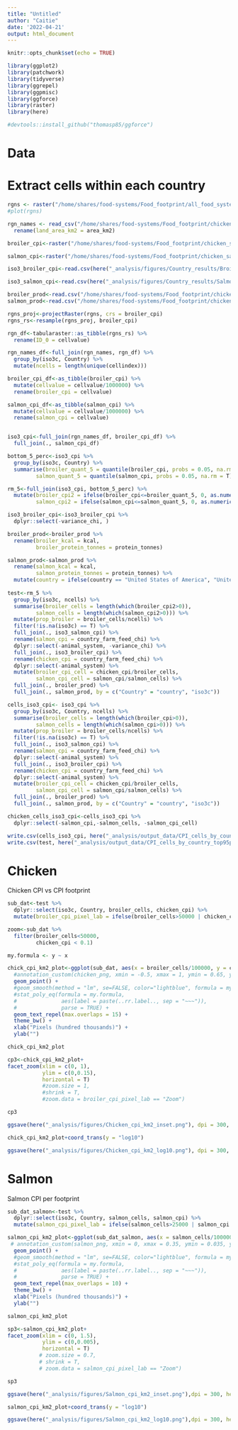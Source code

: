 ```yaml
---
title: "Untitled"
author: "Caitie"
date: '2022-04-21'
output: html_document
---
```


```r
knitr::opts_chunk$set(echo = TRUE)
```

```r
library(ggplot2)
library(patchwork)
library(tidyverse)
library(ggrepel)
library(ggpmisc)
library(ggforce)
library(raster)
library(here)

#devtools::install_github("thomasp85/ggforce")
```


# Data
# Extract cells within each country

```r
rgns <- raster("/home/shares/food-systems/Food_footprint/all_food_systems/dataprep/spatial/land_eez_rgns.tif")
#plot(rgns)

rgn_names <- read_csv("/home/shares/food-systems/Food_footprint/chicken_salmon/_spatial/master_rgns.csv") %>%
  rename(land_area_km2 = area_km2)

broiler_cpi<-raster("/home/shares/food-systems/Food_footprint/chicken_salmon/rescaled_cumulative_pressure/chickens_cumulative_stress.tif")

salmon_cpi<-raster("/home/shares/food-systems/Food_footprint/chicken_salmon/rescaled_cumulative_pressure/salmon_cumulative_stress.tif")
```

```r
iso3_broiler_cpi<-read.csv(here("_analysis/figures/Country_results/Broiler_country_cpi.csv"))

iso3_salmon_cpi<-read.csv(here("_analysis/figures/Country_results/Salmon_country_cpi.csv"))
```

```r
broiler_prod<-read.csv("/home/shares/food-systems/Food_footprint/chicken_salmon/production/broiler_production.csv")
salmon_prod<-read.csv("/home/shares/food-systems/Food_footprint/chicken_salmon/production/salmon_production.csv")
```

```r
rgns_proj<-projectRaster(rgns, crs = broiler_cpi)
rgns_rs<-resample(rgns_proj, broiler_cpi)

rgn_df<-tabularaster::as_tibble(rgns_rs) %>% 
  rename(ID_0 = cellvalue)

rgn_names_df<-full_join(rgn_names, rgn_df) %>% 
  group_by(iso3c, Country) %>% 
  mutate(ncells = length(unique(cellindex)))

broiler_cpi_df<-as_tibble(broiler_cpi) %>% 
  mutate(cellvalue = cellvalue/1000000) %>% 
  rename(broiler_cpi = cellvalue)

salmon_cpi_df<-as_tibble(salmon_cpi) %>% 
  mutate(cellvalue = cellvalue/1000000) %>% 
  rename(salmon_cpi = cellvalue)


iso3_cpi<-full_join(rgn_names_df, broiler_cpi_df) %>% 
  full_join(., salmon_cpi_df) 

bottom_5_perc<-iso3_cpi %>% 
  group_by(iso3c, Country) %>% 
  summarise(broiler_quant_5 = quantile(broiler_cpi, probs = 0.05, na.rm = T),
         salmon_quant_5 = quantile(salmon_cpi, probs = 0.05, na.rm = T))

rm_5<-full_join(iso3_cpi, bottom_5_perc) %>% 
  mutate(broiler_cpi2 = ifelse(broiler_cpi<=broiler_quant_5, 0, as.numeric(broiler_cpi)),
         salmon_cpi2 = ifelse(salmon_cpi<=salmon_quant_5, 0, as.numeric(salmon_cpi)))

iso3_broiler_cpi<-iso3_broiler_cpi %>% 
  dplyr::select(-variance_chi, )

broiler_prod<-broiler_prod %>% 
  rename(broiler_kcal = kcal,
         broiler_protein_tonnes = protein_tonnes)

salmon_prod<-salmon_prod %>% 
  rename(salmon_kcal = kcal,
         salmon_protein_tonnes = protein_tonnes) %>% 
  mutate(country = ifelse(country == "United States of America", "United States", country))
  
test<-rm_5 %>% 
  group_by(iso3c, ncells) %>% 
  summarise(broiler_cells = length(which(broiler_cpi2>0)),
         salmon_cells = length(which(salmon_cpi2>0))) %>% 
  mutate(prop_broiler = broiler_cells/ncells) %>% 
  filter(!is.na(iso3c) == T) %>% 
  full_join(., iso3_salmon_cpi) %>% 
  rename(salmon_cpi = country_farm_feed_chi) %>% 
  dplyr::select(-animal_system, -variance_chi) %>% 
  full_join(., iso3_broiler_cpi) %>% 
  rename(chicken_cpi = country_farm_feed_chi) %>% 
  dplyr::select(-animal_system) %>% 
  mutate(broiler_cpi_cell = chicken_cpi/broiler_cells,
         salmon_cpi_cell = salmon_cpi/salmon_cells) %>% 
  full_join(., broiler_prod) %>% 
  full_join(., salmon_prod, by = c("Country" = "country", "iso3c"))

cells_iso3_cpi<- iso3_cpi %>% 
  group_by(iso3c, Country, ncells) %>% 
  summarise(broiler_cells = length(which(broiler_cpi>0)),
         salmon_cells = length(which(salmon_cpi>0))) %>% 
  mutate(prop_broiler = broiler_cells/ncells) %>% 
  filter(!is.na(iso3c) == T) %>% 
  full_join(., iso3_salmon_cpi) %>% 
  rename(salmon_cpi = country_farm_feed_chi) %>% 
  dplyr::select(-animal_system) %>% 
  full_join(., iso3_broiler_cpi) %>% 
  rename(chicken_cpi = country_farm_feed_chi) %>% 
  dplyr::select(-animal_system) %>% 
  mutate(broiler_cpi_cell = chicken_cpi/broiler_cells,
         salmon_cpi_cell = salmon_cpi/salmon_cells) %>% 
  full_join(., broiler_prod) %>% 
  full_join(., salmon_prod, by = c("Country" = "country", "iso3c"))

chicken_cells_iso3_cpi<-cells_iso3_cpi %>% 
  dplyr::select(-salmon_cpi,-salmon_cells, -salmon_cpi_cell)

write.csv(cells_iso3_cpi, here("_analysis/output_data/CPI_cells_by_country.csv"))
write.csv(test, here("_analysis/output_data/CPI_cells_by_country_top95perc.csv"))
```


# Chicken

Chicken CPI vs CPI footprint

```r
sub_dat<-test %>% 
  dplyr::select(iso3c, Country, broiler_cells, chicken_cpi) %>% 
  mutate(broiler_cpi_pixel_lab = ifelse(broiler_cells>50000 | chicken_cpi > 0.1, as.character(Country), "Zoom"))

zoom<-sub_dat %>% 
  filter(broiler_cells<50000,
         chicken_cpi < 0.1)

my.formula <- y ~ x

chick_cpi_km2_plot<-ggplot(sub_dat, aes(x = broiler_cells/100000, y = chicken_cpi, label = Country)) + 
  #annotation_custom(chicken_png, xmin = -0.5, xmax = 1, ymin = 0.65, ymax=0.75) +
  geom_point() +
  #geom_smooth(method = "lm", se=FALSE, color="lightblue", formula = my.formula) +
  #stat_poly_eq(formula = my.formula, 
  #              aes(label = paste(..rr.label.., sep = "~~~")), 
  #              parse = TRUE) +
  geom_text_repel(max.overlaps = 15) + 
  theme_bw() +
  xlab("Pixels (hundred thousands)") +
  ylab("") 

chick_cpi_km2_plot
```


```r
cp3<-chick_cpi_km2_plot+
facet_zoom(xlim = c(0, 1),
           ylim = c(0,0.15), 
           horizontal = T) 
           #zoom.size = 1,
           #shrink = T,
           #zoom.data = broiler_cpi_pixel_lab == "Zoom")

cp3
```
```r
ggsave(here("_analysis/figures/Chicken_cpi_km2_inset.png"), dpi = 300, height = 4, width = 10)
```

```r
chick_cpi_km2_plot+coord_trans(y = "log10") 
```
```r
ggsave(here("_analysis/figures/Chicken_cpi_km2_log10.png"), dpi = 300, height = 4, width = 6)
```
# Salmon

Salmon CPI per footprint

```r
sub_dat_salmon<-test %>% 
  dplyr::select(iso3c, Country, salmon_cells, salmon_cpi) %>% 
  mutate(salmon_cpi_pixel_lab = ifelse(salmon_cells>25000 | salmon_cpi > 0.05, as.character(Country), "Zoom"))

salmon_cpi_km2_plot<-ggplot(sub_dat_salmon, aes(x = salmon_cells/100000, y = salmon_cpi, label = Country)) +
 # annotation_custom(salmon_png, xmin = 0, xmax = 0.35, ymin = 0.035, ymax=0.045) +
  geom_point() +
  #geom_smooth(method = "lm", se=FALSE, color="lightblue", formula = my.formula) +
  #stat_poly_eq(formula = my.formula, 
  #              aes(label = paste(..rr.label.., sep = "~~~")), 
  #              parse = TRUE) +
  geom_text_repel(max_overlaps = 10) + 
  theme_bw() +
  xlab("Pixels (hundred thousands)") +
  ylab("") 

salmon_cpi_km2_plot
```

```r
sp3<-salmon_cpi_km2_plot+
facet_zoom(xlim = c(0, 1.5),
           ylim = c(0,0.005), 
           horizontal = T)
          # zoom.size = 0.7, 
          # shrink = T,
          # zoom.data = salmon_cpi_pixel_lab == "Zoom")

sp3
```

```r
ggsave(here("_analysis/figures/Salmon_cpi_km2_inset.png"),dpi = 300, height = 4, width = 10)
```


```r
salmon_cpi_km2_plot+coord_trans(y = "log10")
```


```r
ggsave(here("_analysis/figures/Salmon_cpi_km2_log10.png"),dpi = 300, height = 4, width = 6)
```